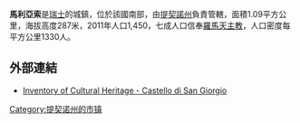 '''馬利亞索'''是[[瑞士|瑞士]]的城鎮，位於該國南部，由[[提契諾州|提契諾州]]負責管轄，面積1.09平方公里，海拔高度287米，2011年人口1,450，七成人口信奉[[羅馬天主教|羅馬天主教]]，人口密度每平方公里1330人。

==外部連結==
* [https://web.archive.org/web/20120503145850/http://www.ti.ch/dt/dstm/SST/UffPMS/Temi/Ibc/consultazione/Scheda.asp?TUT_KEY_DENOGGETTO=A4862 Inventory of Cultural Heritage - Castello di San Giorgio] {{it icon}}

{{Authority control}}
{{Switzerland-geo-stub}}
[[Category:提契诺州的市镇|Category:提契诺州的市镇]]